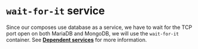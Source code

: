 # `wait-for-it` service

Since our composes use database as a service, we have to wait for the TCP port open on both MariaDB and MongoDB, we will use the `wait-for-it` container. See **[Dependent services](/docs/tutorial-basics/dependent-service)** for more information.